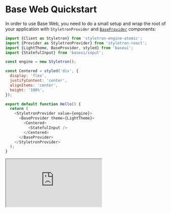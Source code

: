 <!--
Copyright (c) 2018-2019 Uber Technologies, Inc.

This source code is licensed under the MIT license found in the
LICENSE file in the root directory of this source tree.
-->



# Base Web Quickstart

In order to use Base Web, you need to do a small setup and wrap the root of your
application with `StyletronProvider` and [`BaseProvider`](https://baseweb.design/components/base-provider) components:

```javascript
import {Client as Styletron} from 'styletron-engine-atomic';
import {Provider as StyletronProvider} from 'styletron-react';
import {LightTheme, BaseProvider, styled} from 'baseui';
import {StatefulInput} from 'baseui/input';

const engine = new Styletron();

const Centered = styled('div', {
  display: 'flex',
  justifyContent: 'center',
  alignItems: 'center',
  height: '100%',
});

export default function Hello() {
  return (
    <StyletronProvider value={engine}>
      <BaseProvider theme={LightTheme}>
        <Centered>
          <StatefulInput />
        </Centered>
      </BaseProvider>
    </StyletronProvider>
  );
}
```

<iframe
  title="codesandbox"
  src="https://codesandbox.io/embed/18qzmnz88q"
  style={{
    width: '100%',
    height: '700px',
    border: 0,
    borderRadiusTopLeft: '4px',
    borderRadiusTopRight: '4px',
    borderRadiusBottomRight: '4px',
    borderRadiusBottomLeft: '4px',
    overflow: 'hidden',
  }}
  sandbox="allow-modals allow-forms allow-popups allow-scripts allow-same-origin"
/>

## Next steps

To learn how to build more complex applications using Base Web, please continue to the [Learn](/getting-started/learn) section.
